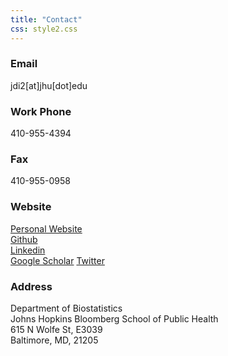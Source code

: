 ```yaml
---
title: "Contact"
css: style2.css
---
```

<script>
  (function(i,s,o,g,r,a,m){i['GoogleAnalyticsObject']=r;i[r]=i[r]||function(){
  (i[r].q=i[r].q||[]).push(arguments)},i[r].l=1*new Date();a=s.createElement(o),
  m=s.getElementsByTagName(o)[0];a.async=1;a.src=g;m.parentNode.insertBefore(a,m)
  })(window,document,'script','https://www.google-analytics.com/analytics.js','ga');

  ga('create', 'UA-99094202-1', 'auto');
  ga('send', 'pageview');

</script>

### Email
 jdi2[at]jhu[dot]edu

### Work Phone
 410-955-4394

### Fax
 410-955-0958
 
### Website
 [Personal Website](http://junruidi.github.io)  
 [Github](https://github.com/junruidi)  
 [Linkedin](https://www.linkedin.com/in/junruidi)   
 [Google Scholar](https://scholar.google.com/citations?user=9YSnIL4AAAAJ&hl=en)
 [Twitter](https://twitter.com/JunruiDi)

### Address
 Department of Biostatistics  
 Johns Hopkins Bloomberg School of Public Health  
 615 N Wolfe St, E3039  
 Baltimore, MD, 21205
